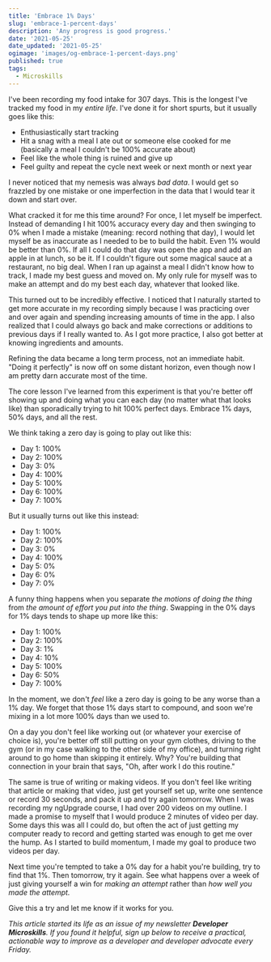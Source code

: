 ```yaml
---
title: 'Embrace 1% Days'
slug: 'embrace-1-percent-days'
description: 'Any progress is good progress.'
date: '2021-05-25'
date_updated: '2021-05-25'
ogimage: 'images/og-embrace-1-percent-days.png'
published: true
tags:
  - Microskills
---
```


I've been recording my food intake for 307 days. This is the longest I've tracked my food in my _entire life_. I've done it for short spurts, but it usually goes like this:

- Enthusiastically start tracking
- Hit a snag with a meal I ate out or someone else cooked for me (basically a meal I couldn't be 100% accurate about)
- Feel like the whole thing is ruined and give up
- Feel guilty and repeat the cycle next week or next month or next year

I never noticed that my nemesis was always _bad data_. I would get so frazzled by one mistake or one imperfection in the data that I would tear it down and start over.

What cracked it for me this time around? For once, I let myself be imperfect. Instead of demanding I hit 100% accuracy every day and then swinging to 0% when I made a mistake (meaning: record nothing that day), I would let myself be as inaccurate as I needed to be to build the habit. Even 1% would be better than 0%. If all I could do that day was open the app and add an apple in at lunch, so be it. If I couldn't figure out some magical sauce at a restaurant, no big deal. When I ran up against a meal I didn't know how to track, I made my best guess and moved on. My only rule for myself was to make an attempt and do my best each day, whatever that looked like.

This turned out to be incredibly effective. I noticed that I naturally started to get more accurate in my recording simply because I was practicing over and over again and spending increasing amounts of time in the app. I also realized that I could always go back and make corrections or additions to previous days if I really wanted to. As I got more practice, I also got better at knowing ingredients and amounts.

Refining the data became a long term process, not an immediate habit. "Doing it perfectly" is now off on some distant horizon, even though now I am pretty darn accurate most of the time.

The core lesson I've learned from this experiment is that you're better off showing up and doing what you can each day (no matter what that looks like) than sporadically trying to hit 100% perfect days. Embrace 1% days, 50% days, and all the rest.

We think taking a zero day is going to play out like this:

- Day 1: 100%
- Day 2: 100%
- Day 3: 0%
- Day 4: 100%
- Day 5: 100%
- Day 6: 100%
- Day 7: 100%

But it usually turns out like this instead:

- Day 1: 100%
- Day 2: 100%
- Day 3: 0%
- Day 4: 100%
- Day 5: 0%
- Day 6: 0%
- Day 7: 0%

A funny thing happens when you separate _the motions of doing the thing_ from _the amount of effort you put into the thing_. Swapping in the 0% days for 1% days tends to shape up more like this:

- Day 1: 100%
- Day 2: 100%
- Day 3: 1%
- Day 4: 10%
- Day 5: 100%
- Day 6: 50%
- Day 7: 100%

In the moment, we don't _feel_ like a zero day is going to be any worse than a 1% day. We forget that those 1% days start to compound, and soon we're mixing in a lot more 100% days than we used to.

On a day you don't feel like working out (or whatever your exercise of choice is), you're better off still putting on your gym clothes, driving to the gym (or in my case walking to the other side of my office), and turning right around to go home than skipping it entirely. Why? You're building that connection in your brain that says, "Oh, after work I do this routine."

The same is true of writing or making videos. If you don't feel like writing that article or making that video, just get yourself set up, write one sentence or record 30 seconds, and pack it up and try again tomorrow. When I was recording my ngUpgrade course, I had over 200 videos on my outline. I made a promise to myself that I would produce 2 minutes of video per day. Some days this was all I could do, but often the act of just getting my computer ready to record and getting started was enough to get me over the hump. As I started to build momentum, I made my goal to produce two videos per day.

Next time you're tempted to take a 0% day for a habit you're building, try to find that 1%. Then tomorrow, try it again. See what happens over a week of just giving yourself a win for _making an attempt_ rather than _how well you made the attempt._

Give this a try and let me know if it works for you.

_This article started its life as an issue of my newsletter **Developer Microskills**. If you found it helpful, sign up below to receive a practical, actionable way to improve as a developer and developer advocate every Friday._
